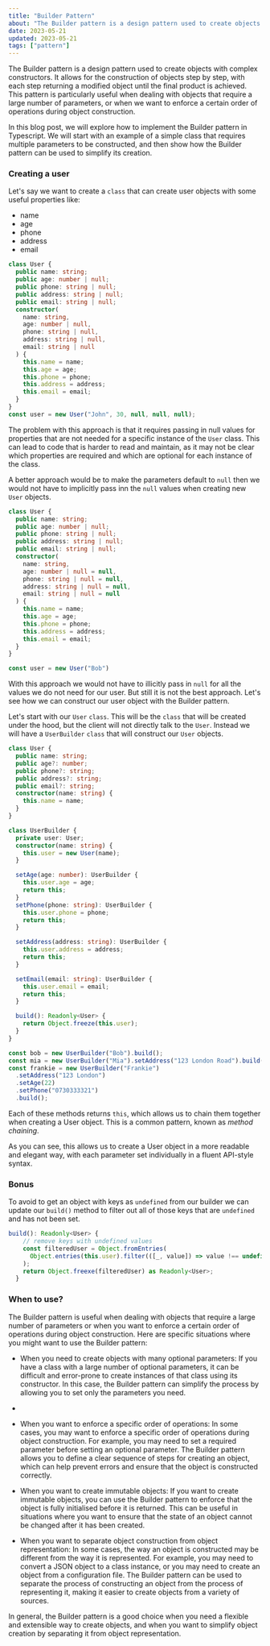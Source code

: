 ```yaml
---
title: "Builder Pattern"
about: "The Builder pattern is a design pattern used to create objects with complex constructors. It allows for the construction of objects step by step, with each step returning a modified object until the final product is achieved. This pattern is particularly useful when dealing with objects that require a large number of parameters, or when we want to enforce a certain order of operations during object construction."
date: 2023-05-21
updated: 2023-05-21
tags: ["pattern"]
---
```


The Builder pattern is a design pattern used to create objects with complex constructors. It allows for the construction of objects step by step, with each step returning a modified object until the final product is achieved. This pattern is particularly useful when dealing with objects that require a large number of parameters, or when we want to enforce a certain order of operations during object construction.

In this blog post, we will explore how to implement the Builder pattern in Typescript. We will start with an example of a simple class that requires multiple parameters to be constructed, and then show how the Builder pattern can be used to simplify its creation.

### Creating a user
Let's say we want to create a `class` that can create user objects with some useful properties like:
- name
- age
- phone
- address
- email

```ts
class User {
  public name: string;
  public age: number | null;
  public phone: string | null;
  public address: string | null;
  public email: string | null;
  constructor(
    name: string,
    age: number | null,
    phone: string | null,
    address: string | null,
    email: string | null
  ) {
    this.name = name;
    this.age = age;
    this.phone = phone;
    this.address = address;
    this.email = email;
  }
}
const user = new User("John", 30, null, null, null);
```

The problem with this approach is that it requires passing in null values for properties that are not needed for a specific instance of the `User` class. This can lead to code that is harder to read and maintain, as it may not be clear which properties are required and which are optional for each instance of the class.



A better approach would be to make the parameters default to `null` then we would not have to implicitly pass inn the `null` values when creating new `User` objects.

```ts
class User {
  public name: string;
  public age: number | null;
  public phone: string | null;
  public address: string | null;
  public email: string | null;
  constructor(
    name: string,
    age: number | null = null,
    phone: string | null = null,
    address: string | null = null,
    email: string | null = null
  ) {
    this.name = name;
    this.age = age;
    this.phone = phone;
    this.address = address;
    this.email = email;
  }
}

const user = new User("Bob")
```

With this approach we would not have to illicitly pass in `null` for all the values we do not need for our user.
But still it is not the best approach.
Let's see how we can construct our user object with the Builder pattern.

Let's start with our `User` `class`. This will be the `class` that will be created under the hood, but the client will not directly talk to the `User`.
Instead we will have a `UserBuilder` `class` that will construct our `User` objects.

```ts
class User {
  public name: string;
  public age?: number;
  public phone?: string;
  public address?: string;
  public email?: string;
  constructor(name: string) {
    this.name = name;
  }
}

class UserBuilder {
  private user: User;
  constructor(name: string) {
    this.user = new User(name);
  }

  setAge(age: number): UserBuilder {
    this.user.age = age;
    return this;
  }
  setPhone(phone: string): UserBuilder {
    this.user.phone = phone;
    return this;
  }

  setAddress(address: string): UserBuilder {
    this.user.address = address;
    return this;
  }

  setEmail(email: string): UserBuilder {
    this.user.email = email;
    return this;
  }

  build(): Readonly<User> {
    return Object.freeze(this.user);
  }
}

const bob = new UserBuilder("Bob").build();
const mia = new UserBuilder("Mia").setAddress("123 London Road").build();
const frankie = new UserBuilder("Frankie")
  .setAddress("123 London")
  .setAge(22)
  .setPhone("0730333321")
  .build();
```

Each of these methods returns `this`, which allows us to chain them together when creating a User object. This is a common pattern, known as *method chaining*.

As you can see, this allows us to create a User object in a more readable and elegant way, with each parameter set individually in a fluent API-style syntax.

### Bonus
To avoid to get an object with keys as `undefined` from our builder we can update our `build()` method to filter out all of those keys that are `undefined` and has not been set.
```ts
build(): Readonly<User> {
    // remove keys with undefined values
    const filteredUser = Object.fromEntries(
      Object.entries(this.user).filter(([_, value]) => value !== undefined)
    );
    return Object.freexe(filteredUser) as Readonly<User>;
  }
```

 
 
 ### When to use?

The Builder pattern is useful when dealing with objects that require a large number of parameters or when you want to enforce a certain order of operations during object construction. Here are specific situations where you might want to use the Builder pattern:

- When you need to create objects with many optional parameters: If you have a class with a large number of optional parameters, it can be difficult and error-prone to create instances of that class using its constructor. In this case, the Builder pattern can simplify the process by allowing you to set only the parameters you need.
- 
- When you want to enforce a specific order of operations: In some cases, you may want to enforce a specific order of operations during object construction. For example, you may need to set a required parameter before setting an optional parameter. The Builder pattern allows you to define a clear sequence of steps for creating an object, which can help prevent errors and ensure that the object is constructed correctly.

- When you want to create immutable objects: If you want to create immutable objects, you can use the Builder pattern to enforce that the object is fully initialised before it is returned. This can be useful in situations where you want to ensure that the state of an object cannot be changed after it has been created.

- When you want to separate object construction from object representation: In some cases, the way an object is constructed may be different from the way it is represented. For example, you may need to convert a JSON object to a class instance, or you may need to create an object from a configuration file. The Builder pattern can be used to separate the process of constructing an object from the process of representing it, making it easier to create objects from a variety of sources.

In general, the Builder pattern is a good choice when you need a flexible and extensible way to create objects, and when you want to simplify object creation by separating it from object representation.

